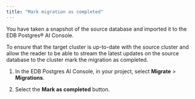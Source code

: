 ```yaml
---
title: "Mark migration as completed"
---
```


You have taken a snapshot of the source database and imported it to the EDB Postgres® AI Console.

To ensure that the target cluster is up-to-date with the source cluster and allow the reader to be able to stream the latest updates on the source database to the cluster mark the migration as completed.

1.  In the EDB Postgres AI Console, in your project, select **Migrate** > **Migrations**. 

1.  Select the **Mark as completed** button.